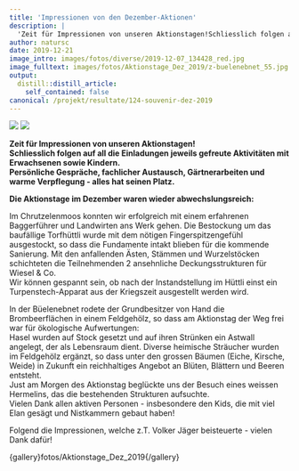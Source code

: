 ```yaml
---
title: 'Impressionen von den Dezember-Aktionen'
description: |
  'Zeit für Impressionen von unseren Aktionstagen!Schliesslich folgen auf all die Einladungen jeweils gefreute Aktivitäten mit Erwachsenen sowie Kindern. Persönliche Gespräche, fachlicher Austausch, Gärtnerarbeiten und warme Verpflegung - alles hat seinen Platz. Die Aktionstage im Dezember waren wieder abwechslungsreich... Sehen Sie selbst:'
author: natursc
date: 2019-12-21
image_intro: images/fotos/diverse/2019-12-07_134428_red.jpg
image_fulltext: images/fotos/Aktionstage_Dez_2019/z-buelenebnet_55.jpg
output:
  distill::distill_article:
    self_contained: false
canonical: /projekt/resultate/124-souvenir-dez-2019
---
```


![](images/fotos/diverse/2019-12-07_134428_red.jpg) <!--image_intro-->
![](images/fotos/Aktionstage_Dez_2019/z-buelenebnet_55.jpg) <!--image_fulltext-->

**Zeit für Impressionen von unseren Aktionstagen!**  
**Schliesslich folgen auf all die Einladungen jeweils gefreute
Aktivitäten mit Erwachsenen sowie Kindern. **  
**Persönliche Gespräche, fachlicher Austausch, Gärtnerarbeiten und warme
Verpflegung - alles hat seinen Platz.**

**Die Aktionstage im Dezember waren wieder abwechslungsreich:** 

Im Chrutzelenmoos konnten wir erfolgreich mit einem erfahrenen
Baggerführer und Landwirten ans Werk gehen. Die Bestockung um das
baufällige Torfhüttli wurde mit dem nötigen Fingerspitzengefühl
ausgestockt, so dass die Fundamente intakt blieben für die kommende
Sanierung. Mit den anfallenden Ästen, Stämmen und Wurzelstöcken
schichteten die Teilnehmenden 2 ansehnliche Deckungsstrukturen für
Wiesel & Co.  
Wir können gespannt sein, ob nach der Instandstellung im Hüttli einst
ein Turpenstech-Apparat aus der Kriegszeit ausgestellt werden wird. 

In der Büelenebnet rodete der Grundbesitzer von Hand die Brombeerflächen
in einem Feldgehölz, so dass am Aktionstag der Weg frei war für
ökologische Aufwertungen:  
Hasel wurden auf Stock gesetzt und auf ihren Strünken ein Astwall
angelegt, der als Lebensraum dient. Diverse heimische Sträucher wurden
im Feldgehölz ergänzt, so dass unter den grossen Bäumen (Eiche, Kirsche,
Weide) in Zukunft ein reichhaltiges Angebot an Blüten, Blättern und
Beeren entsteht.   
Just am Morgen des Aktionstag beglückte uns der Besuch eines weissen
Hermelins, das die bestehenden Strukturen aufsuchte.  
Vielen Dank allen aktiven Personen - insbesondere den Kids, die mit viel
Elan gesägt und Nistkammern gebaut haben!

Folgend die Impressionen, welche z.T. Volker Jäger beisteuerte - vielen
Dank dafür!

{gallery}fotos/Aktionstage\_Dez\_2019{/gallery}

<!--http://wieselundco.ch/projekt/resultate/124-souvenir-dez-2019-->
